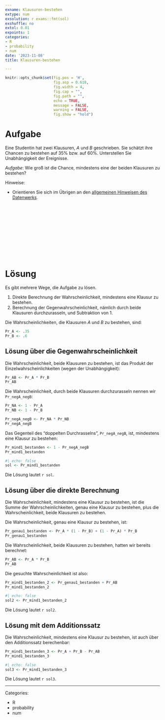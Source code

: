 ```yaml
---
exname: Klausuren-bestehen
extype: num
exsolution: r exams::fmt(sol)
exshuffle: no
extol: 0.01
expoints: 1
categories:
- R
- probability
- num
date: '2023-11-08'
title: Klausuren-bestehen

---
```








```r
knitr::opts_chunk$set(fig.pos = 'H',
                      fig.asp = 0.618,
                      fig.width = 4,
                      fig.cap = "", 
                      fig.path = "",
                      echo = TRUE,
                      message = FALSE,
                      warning = FALSE,
                      fig.show = "hold")
```







# Aufgabe

Eine Studentin hat zwei Klausuren, $A$ und $B$ geschrieben.
Sie schätzt ihre Chancen zu bestehen auf 35% bzw. auf 60%.
Unterstellen Sie Unabhängigkeit der Ereignisse.

*Aufgabe*: Wie groß ist die Chance, mindestens eine der beiden Klausuren zu bestehen?


Hinweise:

- Orientieren Sie sich im Übrigen an den [allgemeinen Hinweisen des Datenwerks](https://datenwerk.netlify.app/hinweise).








</br>
</br>
</br>
</br>
</br>
</br>
</br>
</br>
</br>
</br>

# Lösung

Es gibt mehrere Wege, die Aufgabe zu lösen. 

1. Direkte Berechnung der Wahrscheinlichkeit, mindestens eine Klausur zu bestehen.
2. Berechnung der Gegenwahrscheinlichkeit, nämlich durch beide Klausuren durchzurasseln, und Subtraktion von 1.

Die Wahrscheinlichkeiten, die Klausuren $A$ und $B$ zu bestehen, sind:

```r
Pr_A <- .35
Pr_B <- .6
```


## Lösung über die Gegenwahrscheinlichkeit

Die Wahrscheinlichkeit, beide Klausuren zu bestehen, ist das Produkt der Einzelwahrscheinlichkeiten (wegen der Unabhängigkeit):


```r
Pr_AB <- Pr_A * Pr_B
Pr_AB
```


Die Wahrscheinlichkeit, durch beide Klausuren durchzurasseln nennen wir `Pr_negA_negB`:

```r
Pr_NA <- 1 - Pr_A
Pr_NB <- 1 - Pr_B

Pr_negA_negB <- Pr_NA * Pr_NB
Pr_negA_negB
```

Das Gegenteil des "doppelten Durchrasselns", `Pr_negA_negB`, ist, mindestens eine Klausur zu bestehen:



```r
Pr_mind1_bestanden <- 1 - Pr_negA_negB
Pr_mind1_bestanden
```


```r
#| echo: false
sol <- Pr_mind1_bestanden
```


Die Lösung lautet ``r sol``.


## Lösung über die direkte Berechnung

Die Wahrscheinlichkeit, mindestens eine Klausur zu bestehen, ist die Summe der Wahrscheinlichkeiten, genau eine Klausur zu bestehen, plus die Wahrscheinlichkeit, beide Klausuren zu bestehen.


Die Wahrscheinlichkeit, genau eine Klausur zu bestehen, ist:

```r
Pr_genau1_bestanden <- Pr_A * (1 - Pr_B) + (1 - Pr_A) * Pr_B
Pr_genau1_bestanden
```
Die Wahrscheinlichkeit, beide Klausuren zu bestehen, hatten wir bereits berechnet:

```r
Pr_AB <- Pr_A * Pr_B
Pr_AB
```
Die gesuchte Wahrscheinlichkeit ist also:
```r
Pr_mind1_bestanden_2 <- Pr_genau1_bestanden + Pr_AB
Pr_mind1_bestanden_2
```

```r
#| echo: false
sol2 <- Pr_mind1_bestanden_2
```
Die Lösung lautet ``r sol2``.


## Lösung mit dem Additionssatz

Die Wahrscheinlichkeit, mindestens eine Klausur zu bestehen, ist auch über den Additionssatz berechenbar:

```r
Pr_mind1_bestanden_3 <- Pr_A + Pr_B - Pr_AB
Pr_mind1_bestanden_3
```

```r
#| echo: false
sol3 <- Pr_mind1_bestanden_3
```

Die Lösung lautet ``r sol3``.





---

Categories: 

- R
- probability
- num

